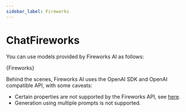 ```yaml
---
sidebar_label: Fireworks
---
```



# ChatFireworks

You can use models provided by Fireworks AI as follows:


<CodeBlock language="typescript">{Fireworks}</CodeBlock>

Behind the scenes, Fireworks AI uses the OpenAI SDK and OpenAI compatible API, with some caveats:

- Certain properties are not supported by the Fireworks API, see [here](https://readme.fireworks.ai/docs/openai-compatibility#api-compatibility).
- Generation using multiple prompts is not supported.

